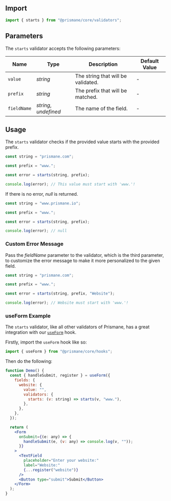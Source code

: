 ## Import

```js
import { starts } from "@prismane/core/validators";
```

## Parameters

The `starts` validator accepts the following parameters:

| Name        | Type                  | Description                        | Default Value |
| ----------- | --------------------- | ---------------------------------- | ------------- |
| `value`     | _string_              | The string that will be validated. | -             |
| `prefix`    | _string_              | The prefix that will be matched.   | -             |
| `fieldName` | _string_, _undefined_ | The name of the field.             | -             |

## Usage

The `starts` validator checks if the provided value starts with the provided prefix.

```ts
const string = "prismane.com";

const prefix = "www.";

const error = starts(string, prefix);

console.log(error); // This value must start with 'www.'!
```

If there is no error, _null_ is returned.

```ts
const string = "www.prismane.io";

const prefix = "www.";

const error = starts(string, prefix);

console.log(error); // null
```

### Custom Error Message

Pass the _fieldName_ parameter to the validator, which is the third parameter, to customize the error message to make it more personalized to the given field.

```ts
const string = "prismane.com";

const prefix = "www.";

const error = starts(string, prefix, "Website");

console.log(error); // Website must start with 'www.'!
```

### useForm Example

The `starts` validator, like all other validators of Prismane, has a great integration with our [`useForm`](/docs/hooks/use-form) hook.

Firstly, import the `useForm` hook like so:

```js
import { useForm } from "@prismane/core/hooks";
```

Then do the following:

```jsx preview
function Demo() {
  const { handleSubmit, register } = useForm({
    fields: {
      website: {
        value: "",
        validators: {
          starts: (v: string) => starts(v, "www."),
        },
      },
    },
  });

  return (
    <Form
      onSubmit={(e: any) => {
        handleSubmit(e, (v: any) => console.log(v, ""));
      }}
    >
      <TextField
        placeholder="Enter your website:"
        label="Website:"
        {...register("website")}
      />
      <Button type="submit">Submit</Button>
    </Form>
  );
}
```
